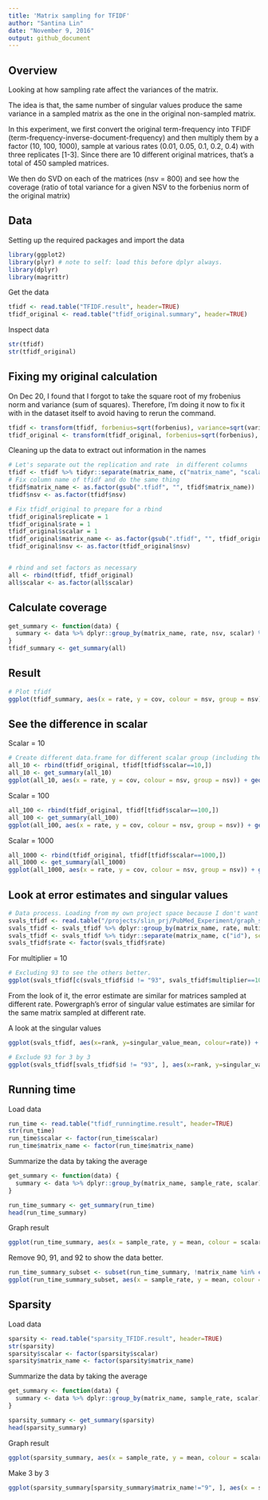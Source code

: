 ```yaml
---
title: 'Matrix sampling for TFIDF'
author: "Santina Lin"
date: "November 9, 2016"
output: github_document
---
```


## Overview 
Looking at how sampling rate affect the variances of the matrix. 

The idea is that, the same number of singular values produce the same variance in a sampled matrix as the one in the original non-sampled matrix. 

In this experiment, we first convert the original term-frequency into TFIDF (term-frequency-inverse-document-frequency) and then multiply them by a factor (10, 100, 1000), sample at various rates (0.01, 0.05, 0.1, 0.2, 0.4) with three replicates [1-3]. Since there are 10 different original matrices, that's a total of 450 sampled matrices. 

We then do SVD on each of the matrices (nsv = 800) and see how the coverage (ratio of total variance for a given NSV to the forbenius norm of the original matrix)

## Data
Setting up the required packages and import the data 
```r

library(ggplot2)
library(plyr) # note to self: load this before dplyr always. 
library(dplyr)
library(magrittr)
```
Get the data
```r
tfidf <- read.table("TFIDF.result", header=TRUE)
tfidf_original <- read.table("tfidf_original.summary", header=TRUE)
```
Inspect data 
```r
str(tfidf)
str(tfidf_original)
```

## Fixing my original calculation 
On Dec 20, I found that I forgot to take the square root of my frobenius norm and variance (sum of squares). Therefore, I'm doing it now to fix it with in the dataset itself to avoid having to rerun the command. 

```r
tfidf <- transform(tfidf, forbenius=sqrt(forbenius), variance=sqrt(variance))
tfidf_original <- transform(tfidf_original, forbenius=sqrt(forbenius), variance=sqrt(variance))
```

Cleaning up the data to extract out information in the names
```r
# Let's separate out the replication and rate  in different columns 
tfidf <- tfidf %>% tidyr::separate(matrix_name, c("matrix_name", "scalar", "rate", "replicate"), sep = "_") %>% readr::type_convert()
# Fix column name of tfidf and do the same thing 
tfidf$matrix_name <- as.factor(gsub(".tfidf", "", tfidf$matrix_name))
tfidf$nsv <- as.factor(tfidf$nsv)

# Fix tfidf_original to prepare for a rbind
tfidf_original$replicate = 1
tfidf_original$rate = 1
tfidf_original$scalar = 1
tfidf_original$matrix_name <- as.factor(gsub(".tfidf", "", tfidf_original$matrix_name))
tfidf_original$nsv <- as.factor(tfidf_original$nsv)


# rbind and set factors as necessary
all <- rbind(tfidf, tfidf_original)
all$scalar <- as.factor(all$scalar)
```

## Calculate coverage 

```r
get_summary <- function(data) {
  summary <- data %>% dplyr::group_by(matrix_name, rate, nsv, scalar) %>% dplyr::summarise_at(c("variance", "forbenius"), c("mean", "sd")) %>% dplyr::mutate(cov = variance_mean / forbenius_mean)
}
tfidf_summary <- get_summary(all)
```


## Result 
```r
# Plot tfidf 
ggplot(tfidf_summary, aes(x = rate, y = cov, colour = nsv, group = nsv)) + geom_point() + facet_wrap(~matrix_name) + theme_bw()
```

## See the difference in scalar

Scalar = 10
```r
# Create different data.frame for different scalar group (including the sample = 1 group)
all_10 <- rbind(tfidf_original, tfidf[tfidf$scalar==10,])
all_10 <- get_summary(all_10)
ggplot(all_10, aes(x = rate, y = cov, colour = nsv, group = nsv)) + geom_point() + geom_line() +  facet_wrap(~matrix_name, nrow=2) + theme_bw()
``` 

Scalar = 100
```r
all_100 <- rbind(tfidf_original, tfidf[tfidf$scalar==100,])
all_100 <- get_summary(all_100)
ggplot(all_100, aes(x = rate, y = cov, colour = nsv, group = nsv)) + geom_point() + geom_line() +  facet_wrap(~matrix_name, nrow=2) + theme_bw() 
```

Scalar = 1000
```r
all_1000 <- rbind(tfidf_original, tfidf[tfidf$scalar==1000,])
all_1000 <- get_summary(all_1000)
ggplot(all_1000, aes(x = rate, y = cov, colour = nsv, group = nsv)) + geom_point() + geom_line() +  facet_wrap(~matrix_name, nrow=2) + theme_bw() 
```

## Look at error estimates and singular values
```r
# Data process. Loading from my own project space because I don't want to commit the result file. 
svals_tfidf <- read.table("/projects/slin_prj/PubMed_Experiment/graph_sparsification/svals_sampled_tfidf.result", header=TRUE)
svals_tfidf <- svals_tfidf %>% dplyr::group_by(matrix_name, rate, multiplier, rank) %>% dplyr::summarise_at(c("singular_value", "error_estimate"), c("mean", "sd"))
svals_tfidf <- svals_tfidf %>% tidyr::separate(matrix_name, c("id"), sep = "[.]") # simplify matrix name 
svals_tfidf$rate <- factor(svals_tfidf$rate)
```

For multiplier = 10 
```r

# Excluding 93 to see the others better. 
ggplot(svals_tfidf[c(svals_tfidf$id != "93", svals_tfidf$multiplier==10), ], aes(x=rank, y=error_estimate_mean, colour=rate)) + geom_point(alpha=0.5, size=0.5) + facet_wrap(~id) + scale_color_brewer(palette="Spectral") + ylab("singular values") + theme_bw()
```
From the look of it, the error estimate are similar for matrices sampled at different rate. Powergraph's error of singular value estimates are similar for the same matrix sampled at different rate. 

A look at the singular values 

```r
ggplot(svals_tfidf, aes(x=rank, y=singular_value_mean, colour=rate)) + geom_point(alpha=0.5, size=0.5) + facet_wrap(~id, nrow=2) + scale_color_brewer(palette="Spectral") + ylab("singular value") + theme_bw()

# Exclude 93 for 3 by 3 
ggplot(svals_tfidf[svals_tfidf$id != "93", ], aes(x=rank, y=singular_value_mean, colour=rate)) + geom_point(alpha=0.5, size=0.5) + facet_wrap(~id) + scale_color_brewer(palette="Spectral") + ylab("singular value") + theme_bw()
``` 

## Running time 

Load data
```r
run_time <- read.table("tfidf_runningtime.result", header=TRUE)
str(run_time)
run_time$scalar <- factor(run_time$scalar)
run_time$matrix_name <- factor(run_time$matrix_name)
```

Summarize the data by taking the average

```r
get_summary <- function(data) {
  summary <- data %>% dplyr::group_by(matrix_name, sample_rate, scalar) %>% dplyr::summarise_at(c("run_time"), c("mean", "sd")) %>% dplyr::mutate(de = sd/sqrt(3) )
}

run_time_summary <- get_summary(run_time)
head(run_time_summary)
```

Graph result 

```r
ggplot(run_time_summary, aes(x = sample_rate, y = mean, colour = scalar, group = scalar)) + geom_point() + geom_line() + geom_errorbar(aes(ymax = mean + de, ymin=mean - de), width=0.01) +  facet_wrap(~matrix_name, nrow=2) + theme_bw()
```

Remove 90, 91, and 92 to show the data better. 
```r
run_time_summary_subset <- subset(run_time_summary, !matrix_name %in% c("90", "91", "92"))
ggplot(run_time_summary_subset, aes(x = sample_rate, y = mean, colour = scalar, group = scalar)) + geom_point() + geom_line() + geom_errorbar(aes(ymax = mean + de, ymin=mean - de), width=0.01) +  facet_wrap(~matrix_name) + theme_bw()
```


## Sparsity 

Load data
```r
sparsity <- read.table("sparsity_TFIDF.result", header=TRUE)
str(sparsity)
sparsity$scalar <- factor(sparsity$scalar)
sparsity$matrix_name <- factor(sparsity$matrix_name)
```

Summarize the data by taking the average

```r
get_summary <- function(data) {
  summary <- data %>% dplyr::group_by(matrix_name, sample_rate, scalar) %>% dplyr::summarise_at(c("n_entries"), c("mean", "sd")) %>% dplyr::mutate(de = sd/sqrt(3) )
}

sparsity_summary <- get_summary(sparsity)
head(sparsity_summary)
```

Graph result 

```r
ggplot(sparsity_summary, aes(x = sample_rate, y = mean, colour = scalar, group = scalar)) + geom_point() + geom_line() + geom_errorbar(aes(ymax = mean + de, ymin=mean - de), width=0.01) +  facet_wrap(~matrix_name, nrow=2) + theme_bw()
```

Make 3 by 3 
```r
ggplot(sparsity_summary[sparsity_summary$matrix_name!="9", ], aes(x = sample_rate, y = mean, colour = scalar, group = scalar)) + geom_point() + geom_line() + geom_errorbar(aes(ymax = mean + de, ymin=mean - de), width=0.01) +  facet_wrap(~matrix_name) + theme_bw()
```


